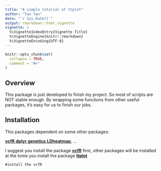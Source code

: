 ---
title: "A simple tutorial of ttplot"
author: "Tao Yan"
date: "`r Sys.Date()`"
output: rmarkdown::html_vignette
vignette: >
  %\VignetteIndexEntry{Vignette Title}
  %\VignetteEngine{knitr::rmarkdown}
  %\VignetteEncoding{UTF-8}
---

```{r setup, include = FALSE}
knitr::opts_chunk$set(
  collapse = TRUE,
  comment = "#>"
)
```

## Overview

This package is just developed to finish my project. So most of scripts are NOT stable enough. By wrapping some functions from other useful packages, it's easy for us to finish our jobs.

## Installation

This packages dependent on some other packages:

[**vcfR**](https://github.com/knausb/vcfR),[**dplyr**](https://github.com/tidyverse/dplyr),[**genetics**](https://cran.r-project.org/web/packages/genetics/index.html),[**LDheatmap**](https://github.com/SFUStatgen/LDheatmap), ...

I suggest you install the package [**vcfR**](https://github.com/knausb/vcfR) first, other packages will be installed at the tome you install the package [**ttplot**](https://github.com/YTLogos/ttplot)

```
#install the vcfR



```
